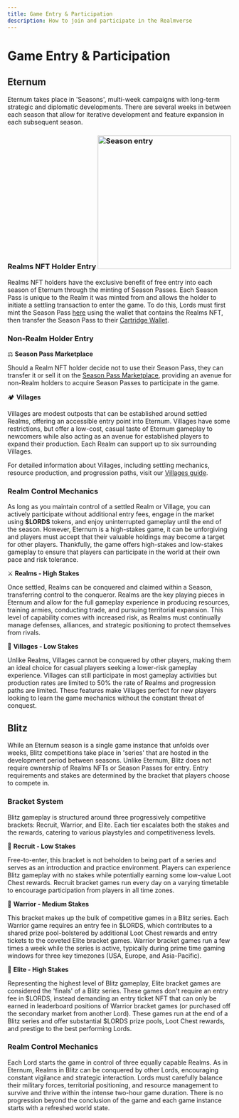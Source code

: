 ```yaml
---
title: Game Entry & Participation
description: How to join and participate in the Realmverse
---
```


# Game Entry & Participation

## Eternum

Eternum takes place in 'Seasons', multi-week campaigns with long-term strategic and diplomatic developments. There are
several weeks in between each season that allow for iterative development and feature expansion in each subsequent
season.

### Realms NFT Holder Entry <img src="/images/ring_pass.png" alt="Season entry" width="300" className=" float-right" />

Realms NFT holders have the exclusive benefit of free entry into each season of Eternum through the minting of Season
Passes. Each Season Pass is unique to the Realm it was minted from and allows the holder to initiate a settling
transaction to enter the game. To do this, Lords must first mint the Season Pass
[here](https://empire.realms.world/mint) using the wallet that contains the Realms NFT, then transfer the Season Pass to
their [Cartridge Wallet](/overview/controller).

### Non-Realm Holder Entry

⚖️ **Season Pass Marketplace**

Should a Realm NFT holder decide not to use their Season Pass, they can transfer it or sell it on the
[Season Pass Marketplace](https://empire.realms.world/trade), providing an avenue for non-Realm holders to acquire
Season Passes to participate in the game.

🏕️ **Villages**

Villages are modest outposts that can be established around settled Realms, offering an accessible entry point into
Eternum. Villages have some restrictions, but offer a low-cost, casual taste of Eternum gameplay to newcomers while also
acting as an avenue for established players to expand their production. Each Realm can support up to six surrounding
Villages.

For detailed information about Villages, including settling mechanics, resource production, and progression paths, visit
our [Villages guide](/eternum/realm-and-villages/villages).

### Realm Control Mechanics

As long as you maintain control of a settled Realm or Village, you can actively participate without additional entry
fees, engage in the market using **$LORDS** tokens, and enjoy uninterrupted gameplay until the end of the season.
However, Eternum is a high-stakes game, it can be unforgiving and players must accept that their valuable holdings may
become a target for other players. Thankfully, the game offers high-stakes and low-stakes gameplay to ensure that
players can participate in the world at their own pace and risk tolerance.

⚔️ **Realms - High Stakes**

Once settled, Realms can be conquered and claimed within a Season, transferring control to the conqueror. Realms are the
key playing pieces in Eternum and allow for the full gameplay experience in producing resources, training armies,
conducting trade, and pursuing territorial expansion. This level of capability comes with increased risk, as Realms must
continually manage defenses, alliances, and strategic positioning to protect themselves from rivals.

🌴 **Villages - Low Stakes**

Unlike Realms, Villages cannot be conquered by other players, making them an ideal choice for casual players seeking a
lower-risk gameplay experience. Villages can still participate in most gameplay activities but production rates are
limited to 50% the rate of Realms and progression paths are limited. These features make Villages perfect for new
players looking to learn the game mechanics without the constant threat of conquest.

## Blitz

While an Eternum season is a single game instance that unfolds over weeks, Blitz competitions take place in 'series'
that are hosted in the development period between seasons. Unlike Eternum, Blitz does not require ownership of Realms
NFTs or Season Passes for entry. Entry requirements and stakes are determined by the bracket that players choose to
compete in.

### Bracket System

Blitz gameplay is structured around three progressively competitive brackets: Recruit, Warrior, and Elite. Each tier
escalates both the stakes and the rewards, catering to various playstyles and competitiveness levels.

🥉 **Recruit - Low Stakes**

Free-to-enter, this bracket is not beholden to being part of a series and serves as an introduction and practice
environment. Players can experience Blitz gameplay with no stakes while potentially earning some low-value Loot Chest
rewards. Recruit bracket games run every day on a varying timetable to encourage participation from players in all time
zones.

🥈 **Warrior - Medium Stakes**

This bracket makes up the bulk of competitive games in a Blitz series. Each Warrior game requires an entry fee in
$LORDS, which contributes to a shared prize pool-bolstered by additional Loot Chest rewards and entry tickets to the
coveted Elite bracket games. Warrior bracket games run a few times a week while the series is active, typically during
prime time gaming windows for three key timezones (USA, Europe, and Asia-Pacific).

🥇 **Elite - High Stakes**

Representing the highest level of Blitz gameplay, Elite bracket games are considered the 'finals' of a Blitz series.
These games don't require an entry fee in $LORDS, instead demanding an entry ticket NFT that can only be earned in
leaderboard positions of Warrior bracket games (or purchased off the secondary market from another Lord). These games
run at the end of a Blitz series and offer substantial $LORDS prize pools, Loot Chest rewards, and prestige to the best
performing Lords.

### Realm Control Mechanics

Each Lord starts the game in control of three equally capable Realms. As in Eternum, Realms in Blitz can be conquered by
other Lords, encouraging constant vigilance and strategic interaction. Lords must carefully balance their military
forces, territorial positioning, and resource management to survive and thrive within the intense two-hour game
duration. There is no progression beyond the conclusion of the game and each game instance starts with a refreshed world
state.
